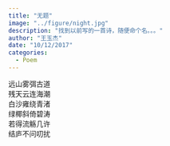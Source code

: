 ```yaml
---
title: "无题"
image: "../figure/night.jpg"
description: "找到以前写的一首诗，随便命个名。。。"
author: "王玉杰"
date: "10/12/2017"
categories:
  - Poem
---
```


远山雾弭古道\
残天云连海潮\
白沙雍绕青渚\
绿椰斜倚碧涛\
若得流觞几许\
结庐不问叨扰\
